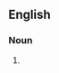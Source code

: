 ==English==

===Noun===
{{head|en|noun form|head=[[constitutional]] [[type]]s}}

# {{plural of|constitutional type|lang=en}}